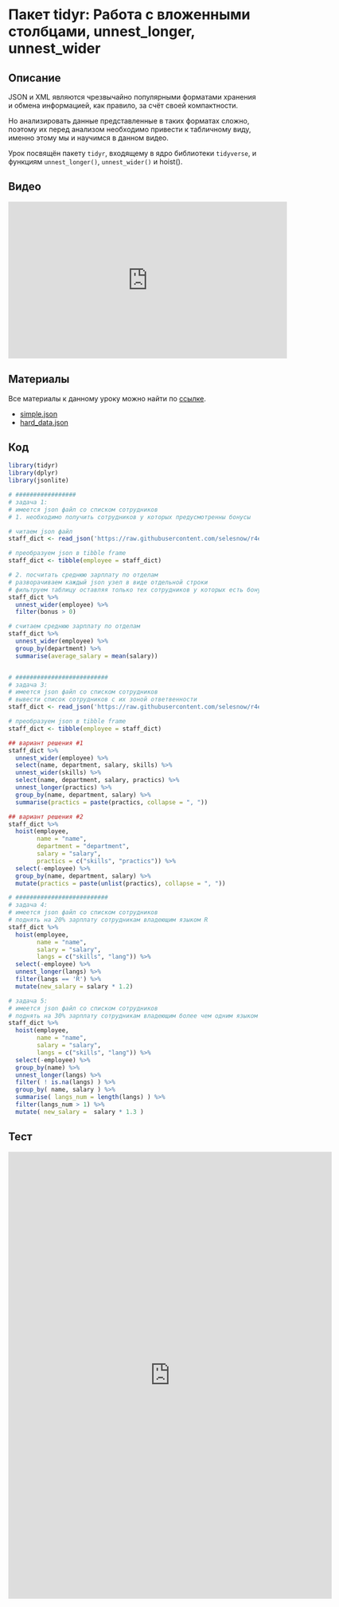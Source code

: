 # Пакет tidyr: Работа с вложенными столбцами, unnest_longer, unnest_wider
## Описание
JSON и XML являются чрезвычайно популярными форматами хранения и обмена информацией, как правило, за счёт своей компактности.

Но анализировать данные представленные в таких форматах сложно, поэтому их перед анализом необходимо привести к табличному виду, именно этому мы и научимся в данном видео.

Урок посвящён пакету `tidyr`, входящему в ядро библиотеки `tidyverse`, и функциям `unnest_longer()`, `unnest_wider()` и hoist().

## Видео
<iframe width="560" height="315" src="https://www.youtube.com/embed/jMTx34aGhw4?enablejsapi=1" title="YouTube video player" frameborder="0" allow="accelerometer; autoplay; clipboard-write; encrypted-media; gyroscope; picture-in-picture" allowfullscreen></iframe>

## Материалы
Все материалы к данному уроку можно найти по [ссылке](https://github.com/selesnow/r4excel_users/tree/master/lesson_10).

+ [simple.json](https://github.com/selesnow/r4excel_users/raw/52ce5604b653ee0490c299907b7184992d5a5107/lesson_10/simple.json)
+ [hard_data.json](https://github.com/selesnow/r4excel_users/raw/52ce5604b653ee0490c299907b7184992d5a5107/lesson_10/hard_data.json)

## Код
```r
library(tidyr)
library(dplyr)
library(jsonlite)

# #################
# задача 1:
# имеется json файл со списком сотрудников
# 1. необходимо получить сотрудников у которых предусмотренны бонусы

# читаем json файл
staff_dict <- read_json('https://raw.githubusercontent.com/selesnow/r4excel_users/master/lesson_10/simple.json')

# преобразуем json в tibble frame
staff_dict <- tibble(employee = staff_dict)

# 2. посчитать среднюю зарплату по отделам
# разворачиваем каждый json узел в виде отдельной строки
# фильтруем таблицу оставляя только тех сотрудников у которых есть бонусы
staff_dict %>%
  unnest_wider(employee) %>%
  filter(bonus > 0)

# считаем среднюю зарплату по отделам
staff_dict %>%
  unnest_wider(employee) %>%
  group_by(department) %>%
  summarise(average_salary = mean(salary))


# ##########################
# задача 3:
# имеется json файл со списком сотрудников
# вывести список сотрудников с их зоной ответвенности
staff_dict <- read_json('https://raw.githubusercontent.com/selesnow/r4excel_users/master/lesson_10/hard_data.json')

# преобразуем json в tibble frame
staff_dict <- tibble(employee = staff_dict)

## вариант решения #1
staff_dict %>%
  unnest_wider(employee) %>%
  select(name, department, salary, skills) %>%
  unnest_wider(skills) %>%
  select(name, department, salary, practics) %>% 
  unnest_longer(practics) %>%
  group_by(name, department, salary) %>%
  summarise(practics = paste(practics, collapse = ", "))

## вариант решения #2 
staff_dict %>%
  hoist(employee, 
        name = "name",
        department = "department",
        salary = "salary",
        practics = c("skills", "practics")) %>%
  select(-employee) %>%
  group_by(name, department, salary) %>%
  mutate(practics = paste(unlist(practics), collapse = ", "))

# ##########################
# задача 4:
# имеется json файл со списком сотрудников
# поднять на 20% зарплату сотрудникам владеющим языком R
staff_dict %>%
  hoist(employee, 
        name = "name",
        salary = "salary",
        langs = c("skills", "lang")) %>% 
  select(-employee) %>%
  unnest_longer(langs) %>%
  filter(langs == 'R') %>%
  mutate(new_salary = salary * 1.2)

# задача 5:
# имеется json файл со списком сотрудников
# поднять на 30% зарплату сотрудникам владеющим более чем одним языком программирования
staff_dict %>%
  hoist(employee, 
        name = "name",
        salary = "salary",
        langs = c("skills", "lang")) %>% 
  select(-employee) %>%
  group_by(name) %>%
  unnest_longer(langs) %>%
  filter( ! is.na(langs) ) %>%
  group_by( name, salary ) %>%
  summarise( langs_num = length(langs) ) %>%
  filter(langs_num > 1) %>%
  mutate( new_salary =  salary * 1.3 )
```

## Тест
<iframe src="https://onlinetestpad.com/widget-hqyo5ogpgs6he" frameborder="0" scrolling="yes" id="otp_ifr_hqyo5ogpgs6he_qqwag" style="width: 650px; height: 898px;" uids="[&quot;hd3myfsckzkxw&quot;,&quot;hqyo5ogpgs6he&quot;]"></iframe>
